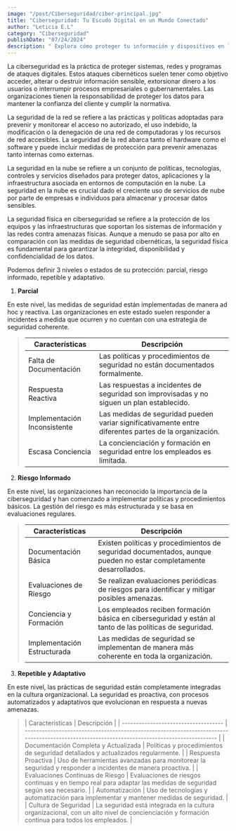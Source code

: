 ```yaml
---
image: "/post/Ciberseguridad/ciber-principal.jpg"
title: "Ciberseguridad: Tu Escudo Digital en un Mundo Conectado"
author: "Leticia E.L"
category: "Ciberseguridad"
publishDate: "07/24/2024"
description: " Explora cómo proteger tu información y dispositivos en la era digital, aprendiendo sobre amenazas cibernéticas, técnicas de defensa, y las mejores prácticas para mantenerte seguro en línea."
---
```


<ImageMDX
  src="/post/Ciberseguridad/ciber1.jpg"
  alt="Ciberseguridad"
  width={800}
  height={400}
/>

<Parrafo>
  La ciberseguridad es la práctica de proteger sistemas, redes y programas de
  ataques digitales. Estos ataques cibernéticos suelen tener como objetivo
  acceder, alterar o destruir información sensible, extorsionar dinero a los
  usuarios o interrumpir procesos empresariales o gubernamentales. Las
  organizaciones tienen la responsabilidad de proteger los datos para mantener
  la confianza del cliente y cumplir la normativa.
</Parrafo>

<ImageMDX
  src="/post/Ciberseguridad/ciber2.jpg"
  alt="ciberseguridad"
  width={800}
  height={400}
/>
<Parrafo>
  La seguridad de la red se refiere a las prácticas y políticas adoptadas para
  prevenir y monitorear el acceso no autorizado, el uso indebido, la
  modificación o la denegación de una red de computadoras y los recursos de red
  accesibles. La seguridad de la red abarca tanto el hardware como el software y
  puede incluir medidas de protección para prevenir amenazas tanto internas como
  externas.
</Parrafo>

<ImageMDX
  src="/post/Ciberseguridad/ciber3.jpg"
  alt="ciberseguridad"
  width={800}
  height={400}
/>
<Parrafo>
  La seguridad en la nube se refiere a un conjunto de políticas, tecnologías,
  controles y servicios diseñados para proteger datos, aplicaciones y la
  infraestructura asociada en entornos de computación en la nube. La seguridad
  en la nube es crucial dado el creciente uso de servicios de nube por parte de
  empresas e individuos para almacenar y procesar datos sensibles.
</Parrafo>

<Parrafo>
La seguridad física en ciberseguridad se refiere a la protección de los equipos y las infraestructuras que soportan los sistemas de información y las redes contra amenazas físicas. Aunque a menudo se pasa por alto en comparación con las medidas de seguridad cibernéticas, la seguridad física es fundamental para garantizar la integridad, disponibilidad y confidencialidad de los datos.

</Parrafo>

<Divider/>

<ImageMDX
  src="/post/Ciberseguridad/ciber4.jpeg"
  alt="ciberseguridad"
  width={800}
  height={400}
/>


<Parrafo>
  Podemos definir 3 niveles o estados de su protección: parcial, riesgo
  informado, repetible y adaptativo.
</Parrafo>

1. **Parcial**

En este nivel, las medidas de seguridad están implementadas de manera ad hoc y reactiva. Las organizaciones en este estado suelen responder a incidentes a medida que ocurren y no cuentan con una estrategia de seguridad coherente.

<BlockQuote>

| Características              | Descripción                                                                                           |
| ---------------------------- | ----------------------------------------------------------------------------------------------------- |
| Falta de Documentación       | Las políticas y procedimientos de seguridad no están documentados formalmente.                        |
| Respuesta Reactiva           | Las respuestas a incidentes de seguridad son improvisadas y no siguen un plan establecido.            |
| Implementación Inconsistente | Las medidas de seguridad pueden variar significativamente entre diferentes partes de la organización. |
| Escasa Conciencia            | La concienciación y formación en seguridad entre los empleados es limitada.                           |

</BlockQuote>

2. **Riesgo Informado**

En este nivel, las organizaciones han reconocido la importancia de la ciberseguridad y han comenzado a implementar políticas y procedimientos básicos. La gestión del riesgo es más estructurada y se basa en evaluaciones regulares.

<BlockQuote>

| Características             | Descripción                                                                                                       |
| --------------------------- | ----------------------------------------------------------------------------------------------------------------- |
| Documentación Básica        | Existen políticas y procedimientos de seguridad documentados, aunque pueden no estar completamente desarrollados. |
| Evaluaciones de Riesgo      | Se realizan evaluaciones periódicas de riesgos para identificar y mitigar posibles amenazas.                      |
| Conciencia y Formación      | Los empleados reciben formación básica en ciberseguridad y están al tanto de las políticas de seguridad.          |
| Implementación Estructurada | Las medidas de seguridad se implementan de manera más coherente en toda la organización.                          |

</BlockQuote>

3. **Repetible y Adaptativo**

En este nivel, las prácticas de seguridad están completamente integradas en la cultura organizacional. La seguridad es proactiva, con procesos automatizados y adaptativos que evolucionan en respuesta a nuevas amenazas.

<BlockQuote>
| Características                      | Descripción                                                                                                                                  |
| ------------------------------------ | -------------------------------------------------------------------------------------------------------------------------------------------- |
| Documentación Completa y Actualizada | Políticas y procedimientos de seguridad detallados y actualizados regularmente.                                                              |
| Respuesta Proactiva                  | Uso de herramientas avanzadas para monitorear la seguridad y responder a incidentes de manera proactiva.                                     |
| Evaluaciones Continuas de Riesgo     | Evaluaciones de riesgos continuas y en tiempo real para adaptar las medidas de seguridad según sea necesario.                                |
| Automatización                       | Uso de tecnologías y automatización para implementar y mantener medidas de seguridad.                                                        |
| Cultura de Seguridad                 | La seguridad está integrada en la cultura organizacional, con un alto nivel de concienciación y formación continua para todos los empleados. |

</BlockQuote>

<ImageMDX
  src="/post/Ciberseguridad/ciber5.jpg"
  alt="ciberseguridad"
  width={800}
  height={400}
/>